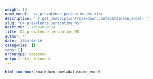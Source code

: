 ```yaml
---
weight: 13
name_excel: "D4_prevalence_persontime_MS.xlsx"
description: "`r get_description(rmarkdown::metadata$name_excel)`"
slug: "D4_prevalence_persontime_MS"
datetime: 1.7065268e+09
title: D4_prevalence_persontime_MS
author: ''
date: '2024-01-29'
categories: []
tags: []
archetype: codebook
output: html_document
---
```


```r
html_codebook(rmarkdown::metadata$name_excel)
```
